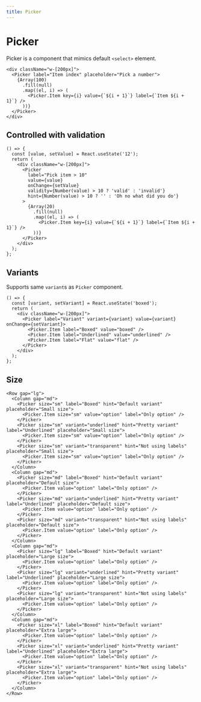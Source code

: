 ```yaml
---
title: Picker
---
```


# Picker

Picker is a component that mimics default `<select>` element.

```tsx preview
<div className="w-[200px]">
  <Picker label="Item index" placeholder="Pick a number">
    {Array(100)
      .fill(null)
      .map((el, i) => (
        <Picker.Item key={i} value={`${i + 1}`} label={`Item ${i + 1}`} />
      ))}
  </Picker>
</div>
```

## Controlled with validation

```tsx preview
() => {
  const [value, setValue] = React.useState('12');
  return (
    <div className="w-[200px]">
      <Picker
        label="Pick item > 10"
        value={value}
        onChange={setValue}
        validity={Number(value) > 10 ? 'valid' : 'invalid'}
        hint={Number(value) > 10 ? '' : 'Oh no what did you do'}
      >
        {Array(20)
          .fill(null)
          .map((el, i) => (
            <Picker.Item key={i} value={`${i + 1}`} label={`Item ${i + 1}`} />
          ))}
      </Picker>
    </div>
  );
};
```

## Variants

Supports same `variant`s as `Picker` component.

```tsx preview
() => {
  const [variant, setVariant] = React.useState('boxed');
  return (
    <div className="w-[200px]">
      <Picker label="Variant" variant={variant} value={variant} onChange={setVariant}>
        <Picker.Item label="Boxed" value="boxed" />
        <Picker.Item label="Underlined" value="underlined" />
        <Picker.Item label="Flat" value="flat" />
      </Picker>
    </div>
  );
};
```

## Size

```tsx preview
<Row gap="lg">
  <Column gap="md">
    <Picker size="sm" label="Boxed" hint="Default variant" placeholder="Small size">
      <Picker.Item size="sm" value="option" label="Only option" />
    </Picker>
    <Picker size="sm" variant="underlined" hint="Pretty variant" label="Underlined" placeholder="Small size">
      <Picker.Item size="sm" value="option" label="Only option" />
    </Picker>
    <Picker size="sm" variant="transparent" hint="Not using labels" placeholder="Small size">
      <Picker.Item size="sm" value="option" label="Only option" />
    </Picker>
  </Column>
  <Column gap="md">
    <Picker size="md" label="Boxed" hint="Default variant" placeholder="Default size">
      <Picker.Item value="option" label="Only option" />
    </Picker>
    <Picker size="md" variant="underlined" hint="Pretty variant" label="Underlined" placeholder="Default size">
      <Picker.Item value="option" label="Only option" />
    </Picker>
    <Picker size="md" variant="transparent" hint="Not using labels" placeholder="Default size">
      <Picker.Item value="option" label="Only option" />
    </Picker>
  </Column>
  <Column gap="md">
    <Picker size="lg" label="Boxed" hint="Default variant" placeholder="Large size">
      <Picker.Item value="option" label="Only option" />
    </Picker>
    <Picker size="lg" variant="underlined" hint="Pretty variant" label="Underlined" placeholder="Large size">
      <Picker.Item value="option" label="Only option" />
    </Picker>
    <Picker size="lg" variant="transparent" hint="Not using labels" placeholder="Large size">
      <Picker.Item value="option" label="Only option" />
    </Picker>
  </Column>
  <Column gap="md">
    <Picker size="xl" label="Boxed" hint="Default variant" placeholder="Extra large">
      <Picker.Item value="option" label="Only option" />
    </Picker>
    <Picker size="xl" variant="underlined" hint="Pretty variant" label="Underlined" placeholder="Extra large">
      <Picker.Item value="option" label="Only option" />
    </Picker>
    <Picker size="xl" variant="transparent" hint="Not using labels" placeholder="Extra large">
      <Picker.Item value="option" label="Only option" />
    </Picker>
  </Column>
</Row>
```

